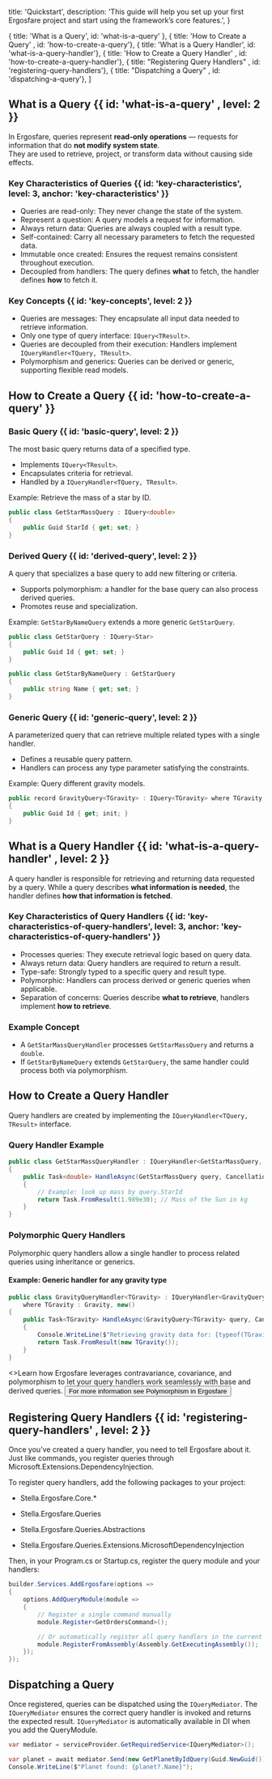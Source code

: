 
  title: 'Quickstart',
  description:
    'This guide will help you set up your first Ergosfare project and start using the framework’s core features.',
}

  { title: 'What is a Query', id: 'what-is-a-query' },
  { title: 'How to Create a Query' , id: 'how-to-create-a-query'},
  { title: 'What is a Query Handler', id: 'what-is-a-query-handler'},
  { title: 'How to Create a Query Handler' , id: 'how-to-create-a-query-handler'},
  { title: "Registering Query Handlers" , id: 'registering-query-handlers'},
  { title: "Dispatching a Query" , id: 'dispatching-a-query'},
]

<HeroPattern />


## What is a Query {{ id: 'what-is-a-query' , level: 2 }}

In Ergosfare, queries represent **read-only operations** — requests for information that do **not modify system state**.  
They are used to retrieve, project, or transform data without causing side effects.


### Key Characteristics of Queries {{ id: 'key-characteristics', level: 3, anchor: 'key-characteristics' }}

- Queries are read-only: They never change the state of the system.  
- Represent a question: A query models a request for information.  
- Always return data: Queries are always coupled with a result type.  
- Self-contained: Carry all necessary parameters to fetch the requested data.  
- Immutable once created: Ensures the request remains consistent throughout execution.  
- Decoupled from handlers: The query defines **what** to fetch, the handler defines **how** to fetch it.  


### Key Concepts {{ id: 'key-concepts', level: 2 }}

- Queries are messages: They encapsulate all input data needed to retrieve information.  
- Only one type of query interface: `IQuery<TResult>`.  
- Queries are decoupled from their execution: Handlers implement `IQueryHandler<TQuery, TResult>`.  
- Polymorphism and generics: Queries can be derived or generic, supporting flexible read models.  


## How to Create a Query {{ id: 'how-to-create-a-query' }}

### Basic Query {{ id: 'basic-query', level: 2 }}

The most basic query returns data of a specified type.

- Implements `IQuery<TResult>`.  
- Encapsulates criteria for retrieval.  
- Handled by a `IQueryHandler<TQuery, TResult>`.  

Example: Retrieve the mass of a star by ID.

```cs {{ title: 'Query with a result'}}
public class GetStarMassQuery : IQuery<double>
{
    public Guid StarId { get; set; }
}
```

### Derived Query {{ id: 'derived-query', level: 2 }}

A query that specializes a base query to add new filtering or criteria.

* Supports polymorphism: a handler for the base query can also process derived queries.
* Promotes reuse and specialization.

Example: `GetStarByNameQuery` extends a more generic `GetStarQuery`.

```cs {{ title: 'Derived Query'}} 
public class GetStarQuery : IQuery<Star>
{
    public Guid Id { get; set; }
}

public class GetStarByNameQuery : GetStarQuery
{
    public string Name { get; set; }
}
```

### Generic Query {{ id: 'generic-query', level: 2 }}

A parameterized query that can retrieve multiple related types with a single handler.

* Defines a reusable query pattern.
* Handlers can process any type parameter satisfying the constraints.

Example: Query different gravity models.

```cs {{ title: 'Generic Query'}}
public record GravityQuery<TGravity> : IQuery<TGravity> where TGravity : Gravity
{
    public Guid Id { get; init; }
}
```

## What is a Query Handler {{  id: 'what-is-a-query-handler' , level: 2 }}

A query handler is responsible for retrieving and returning data requested by a query.
While a query describes **what information is needed**, the handler defines **how that information is fetched**.

### Key Characteristics of Query Handlers {{ id: 'key-characteristics-of-query-handlers', level: 3, anchor: 'key-characteristics-of-query-handlers' }}

* Processes queries: They execute retrieval logic based on query data.
* Always return data: Query handlers are required to return a result.
* Type-safe: Strongly typed to a specific query and result type.
* Polymorphic: Handlers can process derived or generic queries when applicable.
* Separation of concerns: Queries describe **what to retrieve**, handlers implement **how to retrieve**.

### Example Concept

* A `GetStarMassQueryHandler` processes `GetStarMassQuery` and returns a `double`.
* If `GetStarByNameQuery` extends `GetStarQuery`, the same handler could process both via polymorphism.

## How to Create a Query Handler

Query handlers are created by implementing the `IQueryHandler<TQuery, TResult>` interface.

### Query Handler Example

```cs {{ title: 'Query Handler'}}
public class GetStarMassQueryHandler : IQueryHandler<GetStarMassQuery, double>
{
    public Task<double> HandleAsync(GetStarMassQuery query, CancellationToken cancellationToken = default)
    {
        // Example: look up mass by query.StarId
        return Task.FromResult(1.989e30); // Mass of the Sun in kg
    }
}
```

### Polymorphic Query Handlers

Polymorphic query handlers allow a single handler to process related queries using inheritance or generics.

#### Example: Generic handler for any gravity type

```cs {{ title: 'GenericGravityQueryHandler'}}
public class GravityQueryHandler<TGravity> : IQueryHandler<GravityQuery<TGravity>, TGravity>
    where TGravity : Gravity, new()
{
    public Task<TGravity> HandleAsync(GravityQuery<TGravity> query, CancellationToken cancellationToken = default)
    {
        Console.WriteLine($"Retrieving gravity data for: {typeof(TGravity).Name}");
        return Task.FromResult(new TGravity());
    }
}
```

<div className="not-prose mt-6 mb-16">
    <>Learn how Ergosfare leverages contravariance, covariance, and polymorphism to let your query handlers work seamlessly with base and derived queries. </>
    <Button href="/core-concepts/polymorphism" arrow="right" >
        For more information see Polymorphism in Ergosfare
    </Button>
</div>






## Registering Query Handlers {{ id: 'registering-query-handlers' , level: 2 }}

Once you’ve created a query handler, you need to tell Ergosfare about it.
Just like commands, you register queries through Microsoft.Extensions.DependencyInjection.


To register query handlers, add the following packages to your project:

- Stella.Ergosfare.Core.*

- Stella.Ergosfare.Queries

- Stella.Ergosfare.Queries.Abstractions

- Stella.Ergosfare.Queries.Extensions.MicrosoftDependencyInjection

Then, in your Program.cs or Startup.cs, register the query module and your handlers:

```cs {{ title: 'program.cs'}}
builder.Services.AddErgosfare(options =>
{
    options.AddQueryModule(module =>
    {
        // Register a single command manually
        module.Register<GetOrdersCommand>();

        // Or automatically register all query handlers in the current assembly
        module.RegisterFromAssembly(Assembly.GetExecutingAssembly());
    });
});
```


## Dispatching a Query

Once registered, queries can be dispatched using the `IQueryMediator`.
The `IQueryMediator` ensures the correct query handler is invoked and returns the expected result.
`IQueryMediator` is automatically available in DI when you add the QueryModule.

```cs {{ title: 'Dispatching a query'}}
var mediator = serviceProvider.GetRequiredService<IQueryMediator>();

var planet = await mediator.Send(new GetPlanetByIdQuery(Guid.NewGuid()));
Console.WriteLine($"Planet found: {planet?.Name}");
```


